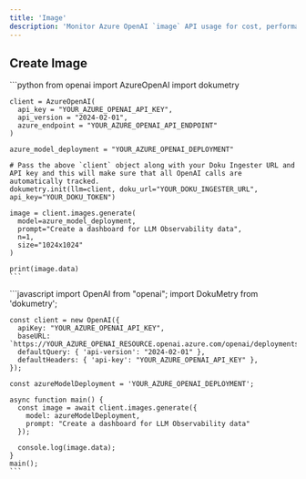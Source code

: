 ```yaml
---
title: 'Image'
description: 'Monitor Azure OpenAI `image` API usage for cost, performance & user interactions'
---
```


## Create Image

<Tabs>
  <Tab title="Python">
    ```python
    from openai import AzureOpenAI
    import dokumetry

    client = AzureOpenAI(
      api_key = "YOUR_AZURE_OPENAI_API_KEY",  
      api_version = "2024-02-01",
      azure_endpoint = "YOUR_AZURE_OPENAI_API_ENDPOINT"
    )

    azure_model_deployment = "YOUR_AZURE_OPENAI_DEPLOYMENT"

    # Pass the above `client` object along with your Doku Ingester URL and API key and this will make sure that all OpenAI calls are automatically tracked.
    dokumetry.init(llm=client, doku_url="YOUR_DOKU_INGESTER_URL", api_key="YOUR_DOKU_TOKEN")

    image = client.images.generate(
      model=azure_model_deployment,
      prompt="Create a dashboard for LLM Observability data",
      n=1,
      size="1024x1024"
    )

    print(image.data)
    ```
  </Tab>
  <Tab title="Javascript">
    ```javascript
    import OpenAI from "openai";
    import DokuMetry from 'dokumetry';

    const client = new OpenAI({
      apiKey: "YOUR_AZURE_OPENAI_API_KEY",
      baseURL: `https://YOUR_AZURE_OPENAI_RESOURCE.openai.azure.com/openai/deployments/YOUR_AZURE_OPENAI_DEPLOYMENT`,
      defaultQuery: { 'api-version': "2024-02-01" },
      defaultHeaders: { 'api-key': "YOUR_AZURE_OPENAI_API_KEY" },
    });

    const azureModelDeployment = 'YOUR_AZURE_OPENAI_DEPLOYMENT';

    async function main() {
      const image = await client.images.generate({ 
        model: azureModelDeployment, 
        prompt: "Create a dashboard for LLM Observability data" 
      });

      console.log(image.data);
    }
    main();
    ```
  </Tab>
</Tabs>